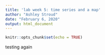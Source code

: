 ```yaml
---
title: 'lab week 5: time series and a map'
author: "Ashley Stroud"
date: "February 6, 2020"
output: html_document
---
```


```r
knitr::opts_chunk$set(echo = TRUE)
```



testing again